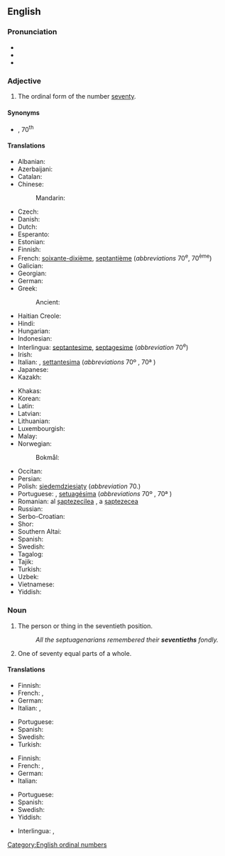 ==English==
{{number box|en|70}}

===Pronunciation===
* {{IPA|en|/ˈsɛvnti.əθ/}}
* {{hyphenation|en|sev|en|ti|eth}}
* {{audio|en|LL-Q1860 (eng)-I learned some phrases-seventieth.wav|Audio (UK)}}

===Adjective===
{{en-adj|-}}

# The ordinal form of the number [[seventy]].

====Synonyms====
* {{l|en|70th}}, 70<sup>th</sup>

====Translations====
{{trans-top|ordinal form of the number seventy (70)}}
* Albanian: {{t+|sq|shtatëdhjetë}}
* Azerbaijani: {{t|az|yetmişinci}}
* Catalan: {{t+|ca|setantè}}
* Chinese:
*: Mandarin: {{t+|cmn|第七十|tr=dì qīshí|sc=Hani}}
* Czech: {{t+|cs|sedmdesátý}}
* Danish: {{t|da|halvfjerdsindstyvende}}
* Dutch: {{t+|nl|zeventigste}}
* Esperanto: {{t|eo|sepdeka}}
* Estonian: {{t|et|seitsmekümnes|sc=Cyrl}}
* Finnish: {{t|fi|seitsemäskymmenes}}
* French: {{qualifier|France|Quebec}} [[soixante-dixième]], {{qualifier|Belgium|DR Congo|Switzerland}} [[septantième]] (''abbreviations'' 70<sup>e</sup>, 70<sup>ème</sup>)
* Galician: {{t|gl|septuagésimo}}
* Georgian: {{t|ka|სამოცდამეათე}}
* German: {{t+|de|siebzigste}}
* Greek: {{t+|el|εβδομηκοστός}}
*: Ancient: {{t|grc|ἑβδομηκοστός}}
* Haitian Creole: {{t|ht|swasant}}
* Hindi: {{t+|hi|सत्तरवाँ}}
* Hungarian: {{t+|hu|hetvenedik}}
* Indonesian: {{t|id|ketujuhpuluh}}
* Interlingua: [[septantesime]], [[septagesime]] (''abbreviation'' 70<sup>e</sup>)
* Irish: {{t+|ga|seachtó}}
* Italian: {{t|it|settantesimo|m}}, [[settantesima]] {{g|f}} (''abbreviations'' 70º<!--note: this a superscript "o", not a degree symbol--> {{g|m}}, 70ª {{g|f}})
* Japanese: {{t|ja|第七十|tr=dai-nanajū|sc=Jpan}}
* Kazakh: {{t|kk|жетпісінші|sc=Cyrl}}
{{trans-mid}}
* Khakas: {{t|kjh|читонынӌы|sc=Cyrl}}
* Korean: {{t+|ko|일흔째}}
* Latin: {{t|la|septuagesimus}}
* Latvian: {{t|lv|septiņdesmitais}}
* Lithuanian: {{t+|lt|septyniasdešimtas}}
* Luxembourgish: {{t|lb|siwwenzegst}}
* Malay: {{t|ms|ketujuh puluh}}
* Norwegian:
*: Bokmål: {{t+|nb|syttiende}}
* Occitan: {{t|oc|setanten}}
* Persian: {{t+|fa|هفتادم|tr=haftâdom|sc=fa-Arab}}
* Polish: [[siedemdziesiąty]] (''abbreviation'' 70.)
* Portuguese: {{t+|pt|setuagésimo|m}}, [[setuagésima]] {{g|f}} (''abbreviations'' 70º<!--note: this a superscript "o", not a degree symbol--> {{g|m}}, 70ª {{g|f}})
* Romanian: al [[șaptezecilea]] {{g|m}}, a [[șaptezecea]] {{g|f}}
* Russian: {{t+|ru|семидесятый}}
* Serbo-Croatian: {{t+|sh|sedamdeseti|sc=Cyrl}}
* Shor: {{t|cjs|четтонынчы}}
* Southern Altai: {{t|alt|јетенинчи}}
* Spanish: {{t+|es|septuagésimo}}
* Swedish: {{t+|sv|sjuttionde}}
* Tagalog: {{t|tl|pampitumpu}}
* Tajik: {{t|tg|ҳафтодуми|sc=Cyrl}}
* Turkish: {{t+|tr|yetmişinci}}
* Uzbek: {{t+|uz|yetmishinchi}}
* Vietnamese: {{t|vi|thứ bảy mươi}}
* Yiddish: {{t|yi|זיבעציקסט}}
{{trans-bottom}}

===Noun===
{{en-noun}}

# The person or thing in the seventieth position.
#: ''All the septuagenarians remembered their '''seventieths''' fondly.''
# One of seventy equal parts of a whole.

====Translations====
{{trans-top|the person or thing in the seventieth position}}
* Finnish: {{t|fi|seitsemäskymmenes}}
* French: {{qualifier|France|Quebec}} {{t+|fr|soixante-dixième}}, {{qualifier|Belgium|DR Congo|Switzerland}} {{t+|fr|septantième}}
* German: {{t|de|Siebzigste}}
* Italian: {{t|it|settantesimo|m}}, {{t|it|settantesima|f}}
{{trans-mid}}
* Portuguese: {{t+|pt|setuagésimo|m}}
* Spanish: {{t+|es|septuagésimo}}
* Swedish: {{t+|sv|sjuttionde|c}}
* Turkish: {{t+|tr|yetmişinci}}
{{trans-bottom}}

{{trans-top|one of seventy equal parts of a whole}}
* Finnish: {{t|fi|seitsemäskymmenesosa}}
* French: {{qualifier|France|Quebec}} {{t+|fr|soixante-dixième}}, {{qualifier|Belgium|DR Congo|Switzerland}} {{t+|fr|septantième}}
* German: {{t|de|Siebzigstel|n}}
* Italian: {{t|it|settantesimo|m}}
{{trans-mid}}
* Portuguese: {{t|pt|setenta avos|m}}
* Spanish: {{t+|es|setentavo}}
* Swedish: {{t|sv|sjuttiondel|c}}
* Yiddish: {{t|yi|זיבעציקסטל|n}}
{{trans-bottom}}

{{checktrans-top}}
* Interlingua: {{t-check|ia|septantesimo}}, {{t-check|ia|septagesimo}}
{{trans-mid}}
{{trans-bottom}}

[[Category:English ordinal numbers]]